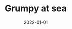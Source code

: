 ---
cover: "./sea.JPG"
date: "2022-01-01"
title: "Grumpy at sea"
defer: false
slug: "/grumpy-at-sea"
areas:
  -  .

---